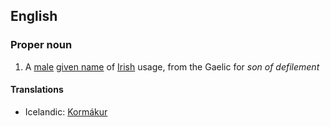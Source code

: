 ==English==

===Proper noun===
{{en-proper noun}}

# A [[male]] [[given name]] of [[Irish]] usage, from the Gaelic for ''son of defilement''

====Translations====
{{trans-top|male given name}}
*Icelandic: [[Kormákur]]
{{trans-mid}}
{{trans-bottom}}
